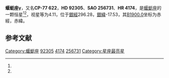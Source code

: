 {{Starbox begin
| name = 蝘蜓座γ
}}
{{Starbox observe
| epoch = [[J2000.0|J2000.0]]
| constell = [[蝘蜓座|蝘蜓座]]<ref name=SIMBAD>{{cite web
 | url=http://simbad.u-strasbg.fr/simbad/sim-id?Ident=HR+4174
 | title =Pulsating variable Star
 | publisher=Centre de Données astronomiques de Strasbourg
 | work=SIMBAD
 | accessdate=2012-07-13}}</ref><ref name=DATA>{{cite web
 | url=http://vizier.u-strasbg.fr/viz-bin/VizieR-5?-out.add=.&-source=5050&-corr=PK=HR&-out.max=9999&HR=4174
 | title=VizieR Detailed Page
 | accessdate=2012-07-13
 | archive-date=2016-03-05
 | archive-url=https://web.archive.org/web/20160305022226/http://vizier.u-strasbg.fr/viz-bin/VizieR-5?-out.add=.&-source=5050&-corr=PK=HR&-out.max=9999&HR=4174
 | dead-url=no
 }}</ref>
| 星官 = 
| ra = {{RA|10|35|28.1}}<ref name=SIMBAD /><ref name=DATA />
| dec = {{DEC|-78|36|28}}<ref name=SIMBAD /><ref name=DATA />
| appmag_v = 4.11<ref name=SIMBAD /><ref name=DATA />
}}
{{Starbox character
| class = M0III<ref name=SIMBAD /><ref name=DATA />
| b-v = 1.58<ref name=SIMBAD /><ref name=DATA />
| u-b = 1.95<ref name=SIMBAD /><ref name=DATA />
| r-i = 0.97<ref name=SIMBAD /><ref name=DATA />
| variable = 
}}
{{Starbox astrometry
| radial_v = 1.95
| prop_mo_ra = -22
| parallax = 0.009
| p_error = 
}}
{{Starbox catalog
| names =CP-77 622，[[SAO星表|SAO]] 256731，[[HD星表|HD]] 92305，[[HR星表|HR]] 4174}}
{{Starbox reference |Simbad=HR+4174}}
{{Starbox end}}

'''蝘蜓座γ'''，又名'''CP-77 622'''，'''HD 92305'''、'''SAO 256731'''、'''HR 4174'''，是[[蝘蜓座|蝘蜓座]]的一颗恒星<ref name=SIMBAD /><ref name=DATA />，视星等为4.11，位于[[銀道座標系|銀經]]296.28，[[銀道座標系|銀緯]]-17.53，其[[B1900.0|B1900.0]]坐标为赤經{{RA|10|34|17.3}}，赤緯{{DEC|-78|-17.53|21}}。

== 参考文献 ==
{{reflist}}

{{star-stub}}

{{蝘蜓座恒星}}
[[Category:蝘蜓座|Category:蝘蜓座]]
[[Category:HD和HDE天體|92305]]
[[Category:HR天體|4174]]
[[Category:SAO天體|256731]]
[[Category:星座最亮星|Category:星座最亮星]]